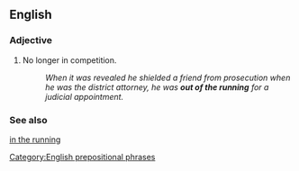 ==English==

===Adjective===
{{en-adj|pos=[[out]] [[of]] [[the]] [[running]]|-}}

# {{idiomatic}} No longer in competition.
#: ''When it was revealed he shielded a friend from prosecution when he was the district attorney, he was '''out of the running''' for a judicial appointment.''

===See also===
[[in the running]]

[[Category:English prepositional phrases]]